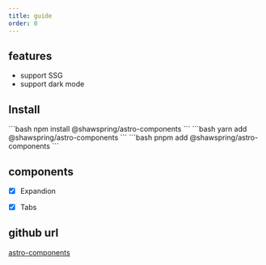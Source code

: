 ```yaml
---
title: guide 
order: 0 
---
```


## features 

- support SSG
- support dark mode


## Install  



<Tabs syncKey="pkg"> 
  <TabItem label="npm">
    ```bash
    npm install @shawspring/astro-components
    ```
  </TabItem>
  <TabItem label="yarn">
    ```bash
    yarn add @shawspring/astro-components
    ```
  </TabItem>
  <TabItem label="pnpm">
    ```bash
    pnpm add @shawspring/astro-components
    ```
  </TabItem>
</Tabs>

## components

- [x] Expandion
- [x] Tabs  



## github url 

[astro-components](https://github.com/ShawSpring/astro-components/tree/main/packages/astro-components)